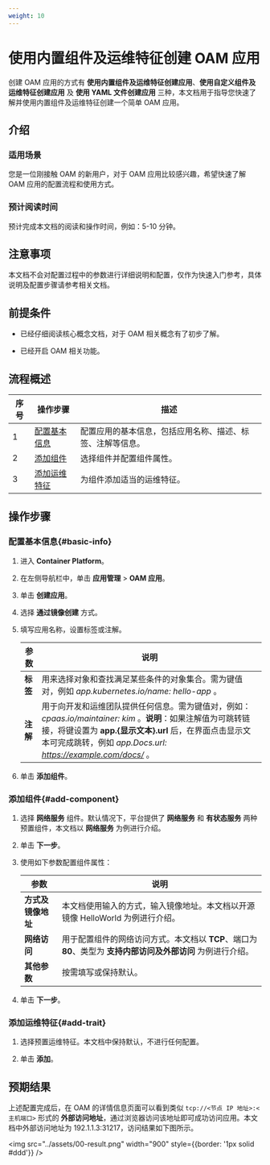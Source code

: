 ```yaml
---
weight: 10
---
```


# 使用内置组件及运维特征创建 OAM 应用

创建 OAM 应用的方式有 **使用内置组件及运维特征创建应用**、**使用自定义组件及运维特征创建应用** 及 **使用 YAML 文件创建应用** 三种，本文档用于指导您快速了解并使用内置组件及运维特征创建一个简单 OAM 应用。

## 介绍

### 适用场景

您是一位刚接触 OAM 的新用户，对于 OAM 应用比较感兴趣，希望快速了解 OAM 应用的配置流程和使用方式。

### 预计阅读时间

预计完成本文档的阅读和操作时间，例如：5-10 分钟。

## 注意事项

本文档不会对配置过程中的参数进行详细说明和配置，仅作为快速入门参考，具体说明及配置步骤请参考相关文档。

## 前提条件

* 已经仔细阅读核心概念文档，对于 OAM 相关概念有了初步了解。

* 已经开启 OAM 相关功能。

## 流程概述

|序号|操作步骤|描述|
|---|---|---|
|1|[配置基本信息](#basic-info)|配置应用的基本信息，包括应用名称、描述、标签、注解等信息。|
|2|[添加组件](#add-component)|选择组件并配置组件属性。|
|3|[添加运维特征](#add-trait)|为组件添加适当的运维特征。|

## 操作步骤

### 配置基本信息\{#basic-info}

1. 进入 **Container Platform**。

1. 在左侧导航栏中，单击 **应用管理** > **OAM 应用**。

3. 单击 **创建应用**。

2. 选择 **通过镜像创建** 方式。

3. 填写应用名称，设置标签或注解。

    |参数| 说明                                                         |
    | ------------ | ------------------------------------------------------------ |
    |**标签**| 用来选择对象和查找满足某些条件的对象集合。需为键值对，例如 *app.kubernetes.io/name: hello-app* 。 |
    |**注解**| 用于向开发和运维团队提供任何信息。需为键值对，例如：*cpaas.io/maintainer: kim* 。**说明**：如果注解值为可跳转链接，将键设置为 **app.\{显示文本}.url** 后，在界面点击显示文本可完成跳转，例如 *app.Docs.url: https://example.com/docs/* 。|


4. 单击 **添加组件**。

### 添加组件\{#add-component}

1. 选择 **网络服务** 组件。默认情况下，平台提供了 **网络服务** 和 **有状态服务** 两种预置组件，本文档以 **网络服务** 为例进行介绍。
    
2. 单击 **下一步**。
    
3. 使用如下参数配置组件属性：

    |参数| 说明                                                         |
    | ------------ | ------------------------------------------------------------ |
    |**方式及镜像地址**| 本文档使用输入的方式，输入镜像地址。本文档以开源镜像 HelloWorld 为例进行介绍。 |
    |**网络访问**| 用于配置组件的网络访问方式。本文档以 **TCP**、端口为 **80**、类型为 **支持内部访问及外部访问** 为例进行介绍。 |
    |**其他参数**| 按需填写或保持默认。 |
    
4. 单击 **下一步**。

### 添加运维特征\{#add-trait}

1. 选择预置运维特征。本文档中保持默认，不进行任何配置。
    
2. 单击 **添加**。


## 预期结果

上述配置完成后，在 OAM 的详情信息页面可以看到类似 `tcp://<节点 IP 地址>:<主机端口>` 形式的 **外部访问地址**，通过浏览器访问该地址即可成功访问应用。本文档中外部访问地址为 192.1.1.3:31217，访问结果如下图所示。

   <img src="../assets/00-result.png" width="900" style={{border: '1px solid #ddd'}} />
